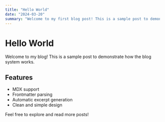 ```yaml
---
title: "Hello World"
date: "2024-03-20"
summary: "Welcome to my first blog post! This is a sample post to demonstrate the blog functionality."
---
```


# Hello World

Welcome to my blog! This is a sample post to demonstrate how the blog system works.

## Features

- MDX support
- Frontmatter parsing
- Automatic excerpt generation
- Clean and simple design

Feel free to explore and read more posts! 